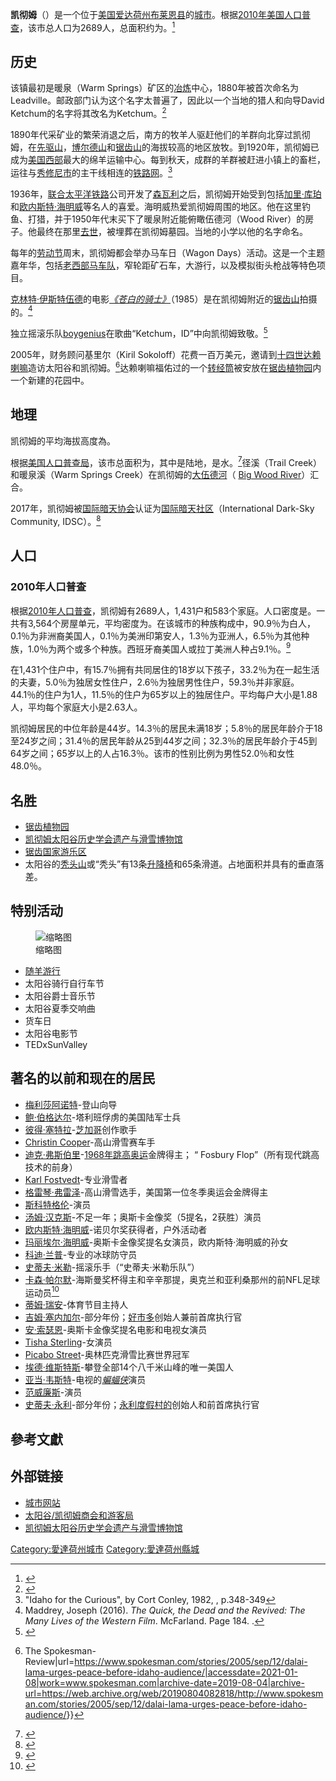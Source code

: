 {{noteTA
|G1=USState
|G2=地名
}}
{{Infobox settlement
|official_name            = 凯彻姆(爱达荷州)
|settlement_type          = [[城市|城市]]
|image_skyline            = Bald-Mountain-Sun-Valley-Rd.jpg
|imagesize                = 250px
|image_caption            = 凯彻姆
|image_map                = File:Blaine County Idaho Incorporated and Unincorporated areas Hailey Highlighted 1634390.svg
|mapsize                  = 250px
|subdivision_type         = [[世界政區索引|國家]]
|subdivision_type1        = [[美国州份|州份]]
|subdivision_type2        = [[愛達荷州行政区划|縣]]
|subdivision_name         = [[美国|美国]]
|subdivision_name1        = [[愛達荷州|愛達荷州]]
|subdivision_name2        = [[布萊恩縣_(愛達荷州)|布萊恩縣]]
|elevation_ft             = 5853
|elevation_m              = 
|timezone                 = [[北美東部时区|北美東部时区]]
|area_total_km2 = 8.43
|area_land_km2 = 8.31
|area_water_km2 = 0.12
|area_total_sq_mi         = 3.25
|area_land_sq_mi          = 3.21
|area_water_sq_mi         = 0.05
| leader_title             = Mayor
| leader_name              = Neil Bradshaw
| motto                    = "Small town, big life."

<!-- Population -->
|population_as_of         = [[2010年美國人口普查|2010年美國人口普查]]
|population_footnotes     = 
|population_total         = 2689
|population_density_km2 = 343.73
|population_density_sq_mi = auto
|utc_offset               = -7
|coordinates              = {{coord|43|40|52|N|114|22|18|W|region:US-ID|display=inline,title}}
|coordinates_footnotes    = <ref name="GR1">{{cite web|url=https://www.census.gov/geographies/reference-files/time-series/geo/gazetteer-files.html|publisher=[[United_States_Census_Bureau|United States Census Bureau]]|access-date=2011-04-23|date=2011-02-12|title=US Gazetteer files: 2010, 2000, and 1990|archive-date=2022-04-06|archive-url=https://web.archive.org/web/20220406102534/https://www.census.gov/geographies/reference-files/time-series/geo/gazetteer-files.html}}</ref>
|timezone_DST             = [[Mountain_Time_Zone|MDT]]
|utc_offset_DST           = -6
|postal_code_type         = [[美國郵區編號|美國郵區編號]]
|postal_code              = 83340
|area_code                = [[电话区号208|208]]
| blank_name               = [[Federal_Information_Processing_Standard|FIPS code]]
| blank_info               = 16-43030
| blank1_name              = [[Geographic_Names_Information_System|GNIS]] feature ID
| blank1_info              = 0397833
| website                  = {{URL|http://ketchumidaho.org/}}
}}

'''凯彻姆'''（{{lang-en|Ketchum}}）是一个位于[[美國|美国]][[愛達荷州|爱达荷州]][[布萊恩縣_(愛達荷州)|布莱恩县]]的[[城市|城市]]。根据[[2010年美國人口普查|2010年美国人口普查]]，该市总人口为2689人，总面积约为{{convert|3.08|sqmi|sqkm|2}}。<ref name="Gazetteer files">{{cite web|title=US Gazetteer files 2010 |url=https://www.census.gov/geo/www/gazetteer/files/Gaz_places_national.txt |publisher=[[United_States_Census_Bureau|United States Census Bureau]] |access-date=2012-12-18 |archive-url=https://web.archive.org/web/20120125061959/http://www.census.gov/geo/www/gazetteer/files/Gaz_places_national.txt |archive-date=2012-01-25 }}</ref>

== 历史 ==
该镇最初是暖泉（Warm Springs）矿区的[[冶炼|冶炼]]中心，1880年被首次命名为Leadville。邮政部门认为这个名字太普遍了，因此以一个当地的猎人和向导David Ketchum的名字将其改名为Ketchum。<ref>{{Cite book|url=https://archive.org/details/bub_gb_9V1IAAAAMAAJ|title=The Origin of Certain Place Names in the United States|publisher=Govt. Print. Off.|last=Gannett, Henry|year=1905|pages=[https://archive.org/details/bub_gb_9V1IAAAAMAAJ/page/n173 174]}}</ref>

1890年代采矿业的繁荣消退之后，南方的牧羊人驱赶他们的羊群向北穿过凯彻姆，在[[先锋山脉（爱达荷州）|先驱山]]，[[博尔德山脉（爱达荷州）|博尔德山]]和[[锯齿山脉|锯齿山]]的海拔较高的地区放牧。到1920年，凯彻姆已成为[[美國西部|美国西部]]最大的绵羊运输中心。每到秋天，成群的羊群被赶进小镇上的畜栏，运往与[[秀修尼_(愛達荷州)|秀修尼市]]的主干线相连的[[聯合太平洋鐵路|铁路网]]。<ref>"Idaho for the Curious", by Cort Conley, 1982, {{ISBN|0-9603566-3-0}}, p.348-349</ref>

1936年，[[联合太平洋铁路|联合太平洋铁路]]公司开发了[[森瓦利_(愛達荷州)|森瓦利]]之后，凯彻姆开始受到包括[[賈利·古柏|加里·库珀]]和[[欧内斯特·海明威|欧内斯特·海明威]]等名人的喜爱。海明威热爱凯彻姆周围的地区。他在这里钓鱼、打猎，并于1950年代末买下了暖泉附近能俯瞰伍德河（Wood River）的房子。他最终在那里[[欧内斯特·海明威#自殺|去世]]，被埋葬在凯彻姆墓园。当地的小学以他的名字命名。

每年的[[劳动节_(美国)|劳动节]]周末，凯彻姆都会举办马车日（Wagon Days）活动。这是一个主题嘉年华，包括[[美國舊西部|老西部]][[马车队|马车队]]，窄轮距矿石车，大游行，以及模拟街头枪战等特色项目。

[[克林·伊斯威特|克林特·伊斯特伍德]]的电影''[[蒼白騎士_(1985年電影)|《苍白的骑士》]]''（1985）是在凯彻姆附近的[[锯齿山脉|锯齿山]]拍摄的。<ref>Maddrey, Joseph (2016). ''The Quick, the Dead and the Revived: The Many Lives of the Western Film''. McFarland. Page 184. {{ISBN|9781476625492}}.</ref>

独立摇滚乐队[[boygenius|boygenius]]在歌曲“Ketchum，ID”中向凯彻姆致敬。<ref>{{Cite web|title=boygenius: boygenius EP|url=https://pitchfork.com/reviews/albums/boygenius-boygenius-ep/|accessdate=2018-12-15|work=Pitchfork|language=en|archive-date=2021-02-13|archive-url=https://web.archive.org/web/20210213161245/https://pitchfork.com/reviews/albums/boygenius-boygenius-ep/}}</ref>

2005年，财务顾问基里尔（Kiril Sokoloff）花费一百万美元，邀请到[[第十四世达赖喇嘛|十四世达赖喇嘛]]造访太阳谷和凯彻姆。<ref>{{Cite web|title=Dalai Lama urges peace before Idaho audience {{!}} The Spokesman-Review|url=https://www.spokesman.com/stories/2005/sep/12/dalai-lama-urges-peace-before-idaho-audience/|accessdate=2021-01-08|work=www.spokesman.com|archive-date=2019-08-04|archive-url=https://web.archive.org/web/20190804082818/http://www.spokesman.com/stories/2005/sep/12/dalai-lama-urges-peace-before-idaho-audience/}}</ref>达赖喇嘛福佑过的一个[[轉經筒|转经筒]]被安放在[[锯齿植物园|锯齿植物园]]内一个新建的花园中。

== 地理 ==
凯彻姆的平均海拔高度為{{convert|5853|ft|m|0}}。

根据[[美国普查局|美国人口普查局]]，该市总面积为{{Convert|3.08|sqmi|sqkm|2}}，其中{{Convert|3.05|sqmi|sqkm|2}}是陆地，{{Convert|0.03|sqmi|sqkm|2}}是水。<ref name="Gazetteer files">{{cite web|title=US Gazetteer files 2010 |url=https://www.census.gov/geo/www/gazetteer/files/Gaz_places_national.txt |publisher=[[United_States_Census_Bureau|United States Census Bureau]] |access-date=2012-12-18 |archive-url=https://web.archive.org/web/20120125061959/http://www.census.gov/geo/www/gazetteer/files/Gaz_places_national.txt |archive-date=2012-01-25 }}</ref>径溪（Trail Creek）和暖泉溪（Warm Springs Creek）在凯彻姆的[[大伍德河|大伍德河]]（ [[大伍德河|Big Wood River]]）汇合。

2017年，凯彻姆被[[國際暗天協會|国际暗天协会]]认证为[[國際暗天協會#國際暗天社區|国际暗天社区]]（International Dark-Sky Community, IDSC）。<ref>{{Cite web|title=Ketchum, Idaho (U.S.)|url=https://www.darksky.org/our-work/conservation/idsp/communities/ketchum/|accessdate=2021-01-20|work=International Dark-Sky Association|language=en-US|archive-date=2021-02-16|archive-url=https://web.archive.org/web/20210216060133/https://www.darksky.org/our-work/conservation/idsp/communities/ketchum/}}</ref>

== 人口 ==
{{US Census population|1890=450|1950=757|1960=746|1970=1454|1980=2200|1990=2523|2000=3003|2010=2689}}

=== 2010年人口普查 ===
根据[[2010年美國人口普查|2010年人口普查]]，凯彻姆有2689人，1,431户和583个家庭。人口密度是{{Convert|881.6|PD/sqmi|PD/km2|1}}。一共有3,564个房屋单元，平均密度为{{Convert|1168.5|/sqmi|/km2|1}}。在该城市的种族构成中，90.9％为白人，0.1％为非洲裔美国人，0.1％为美洲印第安人，1.3％为亚洲人，6.5％为其他种族，1.0％为两个或多个种族。西班牙裔美国人或拉丁美洲人种占9.1％。<ref name="wwwcensusgov">{{Cite web|title=U.S. Census website|url=https://www.census.gov|accessdate=2012-12-18|publisher=[[United_States_Census_Bureau|United States Census Bureau]]|archive-date=1996-12-27|archive-url=https://web.archive.org/web/19961227012639/https://www.census.gov/}}</ref>

在1,431个住户中，有15.7％拥有共同居住的18岁以下孩子，33.2％为在一起生活的夫妻，5.0％为独居女性住户，2.6％为独居男性住户，59.3％并非家庭。 44.1％的住户为1人，11.5％的住户为65岁以上的独居住户。平均每户大小是1.88人，平均每个家庭大小是2.63人。

凯彻姆居民的中位年龄是44岁。14.3％的居民未满18岁；5.8％的居民年龄介于18至24岁之间；31.4％的居民年龄从25到44岁之间；32.3％的居民年龄介于45到64岁之间；65岁以上的人占16.3％。该市的性别比例为男性52.0％和女性48.0％。

== 名胜 ==

* [[锯齿植物园|锯齿植物园]]
* [[凯旋谷太阳谷历史学会遗产与滑雪博物馆|凯彻姆太阳谷历史学会遗产与滑雪博物馆]]
* [[锯齿国家休闲区|锯齿国家游乐区]]
* 太阳谷的[[秃头山（爱达荷州）|秃头山]]或“秃头”有13条[[升降椅|升降椅]]和65条滑道。占地面积{{Convert|2054|acre|km2}}并具有{{Convert|3400|ft|m}}的垂直落差。

== 特别活动 ==
[[File:Trailing_of_the_Sheep_Parade_2018.jpg|缩略图]]

* [[羊尾随|随羊游行]]
* 太阳谷骑行自行车节
* 太阳谷爵士音乐节
* 太阳谷夏季交响曲
* 货车日
* 太阳谷电影节
* TEDxSunValley

== 著名的以前和现在的居民 ==

* [[玛丽莎·阿诺特|梅利莎阿诺特]]-登山向导
* [[鮑·伯格達爾|鲍·伯格达尔]]-塔利班俘虏的美国陆军士兵
* [[彼得·塞特拉|彼得·塞特拉]]-[[芝加哥樂團|芝加哥]]创作歌手
* [[克里斯汀·库珀|Christin Cooper]]-高山滑雪赛车手
* [[迪克·福斯贝里|迪克·弗斯伯里]]-[[1968年夏季奥林匹克运动会|1968年]][[迪克·福斯贝里|跳高]][[1968年夏季奥林匹克运动会|奥运]]金牌得主； “ Fosbury Flop”（所有现代跳高技术的前身）
* [[卡尔·福斯特维特|Karl Fostvedt]]-专业滑雪者
* [[格蕾琴·弗雷泽（Gretchen_Fraser）|格雷琴·弗雷泽]]-高山滑雪选手，美国第一位冬季奥运会金牌得主
* [[史考特·葛倫|斯科特格伦]]-演员
* [[汤姆·汉克斯|汤姆·汉克斯]]-不足一年；奥斯卡金像奖（5提名，2获胜）演员
* [[欧内斯特·海明威|欧内斯特·海明威]]-诺贝尔奖获得者，户外活动者
* [[玛丽埃尔·海明威|玛丽埃尔·海明威]]-奥斯卡金像奖提名女演员，欧内斯特·海明威的孙女
* [[科迪·兰普尔|科迪·兰普]]-专业的冰球防守员
* [[史蒂夫·米勒|史蒂夫·米勒]]-摇滚乐手（“史蒂夫·米勒乐队”）
* [[卡森·帕尔默|卡森·帕尔默]]-海斯曼奖杯得主和辛辛那提，奥克兰和亚利桑那州的前NFL足球运动员<ref>{{Cite web |url=https://www.latimes.com/sports/story/2019-12-31/former-nfl-and-usc-star-carson-palmer-savors-new-demanding-role-being-dad |title=存档副本 |access-date=2021-01-03 |archive-date=2021-02-07 |archive-url=https://web.archive.org/web/20210207060647/https://www.latimes.com/sports/story/2019-12-31/former-nfl-and-usc-star-carson-palmer-savors-new-demanding-role-being-dad }}</ref>
* [[蒂姆·瑞安（体育迷）|蒂姆·瑞安]]-体育节目主持人
* [[詹姆斯·塞内加尔|吉姆·塞内加尔]]-部分年份；[[好市多|好市多]]创始人兼前首席执行官
* [[安·薩森|安·索瑟恩]]-奥斯卡金像奖提名电影和电视女演员
* [[蒂莎·斯特林|Tisha Sterling]]-女演员
* [[皮卡波·斯特里特|Picabo Street]]-奥林匹克滑雪比赛世界冠军
* [[埃德·維斯特斯|埃德·维斯特斯]]-攀登全部14个八千米山峰的唯一美国人
* [[亚当·韦斯特|亚当·韦斯特]]-电视的''[[蝙蝠俠_(電視劇)|蝙蝠侠]]''演员
* [[范·威廉斯|范威廉斯]]-演员
* [[史提芬·艾倫·永利|史蒂夫·永利]]-部分年份；[[永利度假村|永利度假村的]]创始人和前首席执行官

== 參考文獻 ==
{{reflist}}

== 外部链接 ==
{{Commons category-inline|Ketchum, Idaho}}
* [http://ketchumidaho.org 城市网站] {{Wayback|url=http://ketchumidaho.org/ |date=20210216051545 }}
* [http://www.visitsunvalley.com 太阳谷/凯彻姆商会和游客局] {{Wayback|url=http://www.visitsunvalley.com/ |date=20210126180846 }}
* [https://web.archive.org/web/20140602101044/http://www.ksvhs.org/ 凯彻姆太阳谷历史学会遗产与滑雪博物馆]

{{布萊恩縣 (愛達荷州)}}

{{DEFAULTSORT:Ketchum}}
[[Category:愛達荷州城市|Category:愛達荷州城市]]
[[Category:愛達荷州縣城|Category:愛達荷州縣城]]
